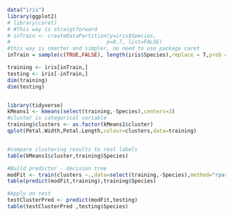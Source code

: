 ```r
data("iris")
library(ggplot2)
# library(caret)
# #This way is straigtforward
# inTrain <- createDataPartition(y=iris$Species,
#                               p=0.7, list=FALSE)
#this way is smarter and simpler, no need to use package caret
inTrain = sample(c(TRUE,FALSE), length(iris$Species),replace = T,prob = c(0.7,0.3))

training <- iris[inTrain,]
testing <- iris[-inTrain,]
dim(training)
dim(testing)


library(tidyverse)
kMeans1 <- kmeans(select(training,-Species),centers=3)
#cluster is categorical variable
training$clusters <- as.factor(kMeans1$cluster)
qplot(Petal.Width,Petal.Length,colour=clusters,data=training)


#compare clustering results to real labels
table(kMeans1$cluster,training$Species)

#Build predictor - decision tree
modFit <- train(clusters ~.,data=select(training,-Species),method="rpart")
table(predict(modFit,training),training$Species)

#Apply on test
testClusterPred <- predict(modFit,testing) 
table(testClusterPred ,testing$Species)

```

